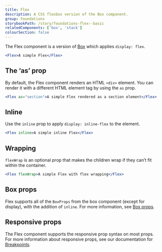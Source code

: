 ```yaml
---
title: Flex
description: A CSS flexbox version of the Box component.
group: Foundations
storybookPath: /story/foundations-flex--basic
relatedComponents: ['box', 'stack']
colourSection: false
---
```


The Flex component is a version of [Box](/components/box) which applies `display: flex`.

```jsx live showCode
<Flex>A simple Flex</Flex>
```

## The ‘as’ prop

By default, the Flex component renders an HTML `<div>` element. You can render it with a different HTML element tag by using the `as` prop.

```jsx live showCode
<Flex as="section">A simple Flex rendered as a section element</Flex>
```

## Inline

Use the `inline` prop to apply `display: inline-flex` to the element.

```jsx live showCode
<Flex inline>A simple inline Flex</Flex>
```

## Wrapping

`flexWrap` is an optional prop that makes the children wrap if they can’t fit within the container.

```jsx live showCode
<Flex flexWrap>A simple Flex with flex wrapping</Flex>
```

## Box props

Flex supports all of the `BoxProps` from the box component (except for display), with the addition of `inline`. For more information, see [Box props](/components/box/code).

## Responsive props

The Flex component supports the responsive prop syntax on most props. For more information about responsive props, see our documentation for [Breakpoints](/foundations/tokens/breakpoints#responsive-design-in-code).
